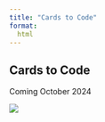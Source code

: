 ```yaml
---
title: "Cards to Code"
format: 
  html
---
```

## Cards to Code
Coming October 2024

![](assets/logo2.png)